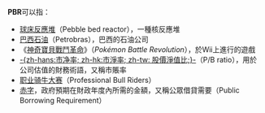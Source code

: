 '''PBR'''可以指：
* [[球床反應堆|球床反應堆]]（Pebble bed reactor），一種核反應堆
* [[巴西石油|巴西石油]]（Petrobras），巴西的石油公司
* 《[[神奇寶貝戰鬥革命|神奇寶貝戰鬥革命]]》（''Pokémon Battle Revolution''），於Wii上進行的遊戲
* [[市淨率|-{zh-hans:市净率; zh-hk:市淨率; zh-tw: 股價淨值比;}-]]（P/B ratio），用於公司估值的財務術語，又稱市賬率
* [[职业骑牛大赛|职业骑牛大赛]]（Professional Bull Riders）
* [[赤字|赤字]]，政府預期在財政年度內所需的金額，又稱公眾借貸需要（Public Borrowing Requirement）

{{disambig|Cat=三字拉丁字母缩写消歧义}}